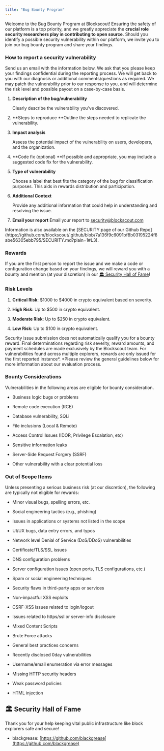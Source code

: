 ```yaml
---
title: "Bug Bounty Program"
---
```


Welcome to the Bug Bounty Program at Blockscout! Ensuring the safety of our platform is a top priority, and we greatly appreciate the **crucial role security researchers play in contributing to open source**. Should you identify a possible security vulnerability within our platform, we invite you to join our bug bounty program and share your findings.

### How to report a security vulnerability

Send us an email with the information below. We ask that you please keep your findings confidential during the reporting process. We will get back to you with our diagnosis or additional comments/questions as required. We may patch the vulnerability prior to our response to you, and will determine the risk level and possible payout on a case-by-case basis.

1. **Description of the bug/vulnerability**

   Clearly describe the vulnerability you've discovered.

2. **Steps to reproduce **Outline the steps needed to replicate the vulnerability.

3. **Impact analysis**

   Assess the potential impact of the vulnerability on users, developers, and the organization.

4. **Code fix (optional) **If possible and appropriate, you may include a suggested code fix for the vulnerability.

5. **Type of vulnerability**

   Choose a label that best fits the category of the bug for classification purposes. This aids in rewards distribution and participation.

6. **Additional Context**

   Provide any additional information that could help in understanding and resolving the issue.

7. **Email your report** Email your report to [security@blockscout.com](mailto:%22security%40blockscout.com%22%20%3Csecurity%40blockscout.com%3E)

<Info>
Information is also available on the [SECURITY page of our Github Repo](https://github.com/blockscout/.github/blob/7a136f9c6091bf8b03195224f8abe56305ebb795/SECURITY.md?plain=1#L3).

</Info>

### Rewards

If you are the first person to report the issue and we make a code or configuration change based on your findings, we will reward you with a bounty and mention (at your discretion) in our [🏛 Security Hall of Fame](/resources/bug-bounty-program#security-hall-of-fame)!

### Risk Levels

1. **Critical Risk**: \$1000 to \$4000 in crypto equivalent based on severity.

2. **High Risk**: Up to \$500 in crypto equivalent.

3. **Moderate Risk**: Up to \$250 in crypto equivalent.

4. **Low Risk**: Up to \$100 in crypto equivalent.

<Warning>
Security issue submission does not automatically qualify you for a bounty reward. Final determinations regarding risk severity, reward amounts, and payment schedules are made exclusively by the Blockscout team. For vulnerabilities found across multiple explorers, rewards are only issued for the first reported instance*. *Please review the general guidelines below for more information about our evaluation process.

</Warning>

### Bounty Considerations

Vulnerabilities in the following areas are eligible for bounty consideration.

* Business logic bugs or problems

* Remote code execution (RCE)

* Database vulnerability, SQLi

* File inclusions (Local & Remote)

* Access Control Issues (IDOR, Privilege Escalation, etc)

* Sensitive information leaks

* Server-Side Request Forgery (SSRF)

* Other vulnerability with a clear potential loss

### **Out of Scope Items**

Unless presenting a serious business risk (at our discretion), the following are typically not eligible for rewards:

* Minor visual bugs, spelling errors, etc.

* Social engineering tactics (e.g., phishing)

* Issues in applications or systems not listed in the scope

* UI/UX bugs, data entry errors, and typos

* Network level Denial of Service (DoS/DDoS) vulnerabilities

* Certificate/TLS/SSL issues

* DNS configuration problems

* Server configuration issues (open ports, TLS configurations, etc.)

* Spam or social engineering techniques

* Security flaws in third-party apps or services

* Non-impactful XSS exploits

* CSRF-XSS issues related to login/logout

* Issues related to https/ssl or server-info disclosure

* Mixed Content Scripts

* Brute Force attacks

* General best practices concerns

* Recently disclosed 0day vulnerabilities

* Username/email enumeration via error messages

* Missing HTTP security headers

* Weak password policies

* HTML injection

## 🏛 Security Hall of Fame

<Check>
Thank you for your help keeping vital public infrastructure like block explorers safe and secure!

</Check>

* blackgrease: [https://github.com/blackgrease](https://github.com/blackgrease)


